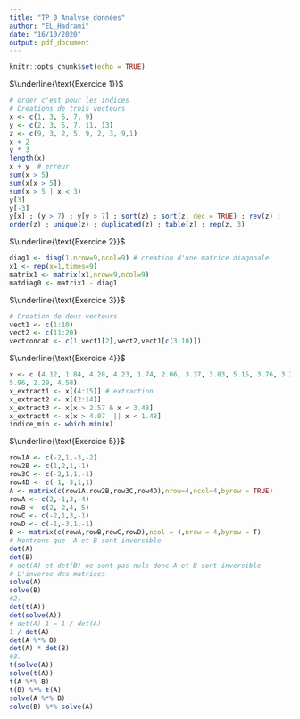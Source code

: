 ```yaml
---
title: "TP_0_Analyse_données"
author: "EL_Hadrami"
date: "16/10/2020"
output: pdf_document
---
```


```r
knitr::opts_chunk$set(echo = TRUE)
```

$\underline{\text{Exercice 1}}$

```r
# order c'est pour les indices
# Creations de trois vecteurs
x <- c(1, 3, 5, 7, 9)
y <- c(2, 3, 5, 7, 11, 13) 
z <- c(9, 3, 2, 5, 9, 2, 3, 9,1)
x + 2 
y * 3 
length(x) 
x + y  # erreur
sum(x > 5)
sum(x[x > 5])
sum(x > 5 | x < 3) 
y[3] 
y[-3]
y[x] ; (y > 7) ; y[y > 7] ; sort(z) ; sort(z, dec = TRUE) ; rev(z) ;
order(z) ; unique(z) ; duplicated(z) ; table(z) ; rep(z, 3)
```


$\underline{\text{Exercice 2}}$

```r
diag1 <- diag(1,nrow=9,ncol=9) # creation d'une matrice diagonale
x1 <- rep(x=1,times=9)
matrix1 <- matrix(x1,nrow=9,ncol=9)
matdiag0 <- matrix1 - diag1

```

$\underline{\text{Exercice 3}}$

```r
# Creation de deux vecteurs
vect1 <- c(1:10)
vect2 <- c(11:20)
vectconcat <- c(1,vect1[2],vect2,vect1[c(3:10)])
```

$\underline{\text{Exercice 4}}$

```r
x <- c (4.12, 1.84, 4.28, 4.23, 1.74, 2.06, 3.37, 3.83, 5.15, 3.76, 3.23, 4.87,
5.96, 2.29, 4.58)
x_extract1 <- x[(4:15)] # extraction
x_extract2 <- x[(2:14)]
x_extract3 <- x[x > 2.57 & x < 3.48]
x_extract4 <- x[x > 4.07  || x < 1.48]
indice_min <- which.min(x)
```

$\underline{\text{Exercice 5}}$

```r
row1A <- c(-2,1,-3,-2)
row2B <- c(1,2,1,-1)
row3C <- c(-2,1,1,-1)
row4D <- c(-1,-3,1,1)
A <- matrix(c(row1A,row2B,row3C,row4D),nrow=4,ncol=4,byrow = TRUE)
rowA <- c(2,-1,3,-4)
rowB <- c(2,-2,4,-5)
rowC <- c(-2,1,3,-1)
rowD <- c(-1,-3,1,-1)
B <- matrix(c(rowA,rowB,rowC,rowD),ncol = 4,nrow = 4,byrow = T)
# Montrons que  A et B sont inversible
det(A)
det(B)
# det(A) et det(B) ne sont pas nuls donc A et B sont inversible
# L'inverse des matrices
solve(A)
solve(B)
#2.
det(t(A))
det(solve(A))
# det(A)−1 = 1 / det(A)
1 / det(A)
det(A %*% B)
det(A) * det(B)
#3.
t(solve(A))
solve(t(A))
t(A %*% B)
t(B) %*% t(A)
solve(A %*% B)
solve(B) %*% solve(A)
```

